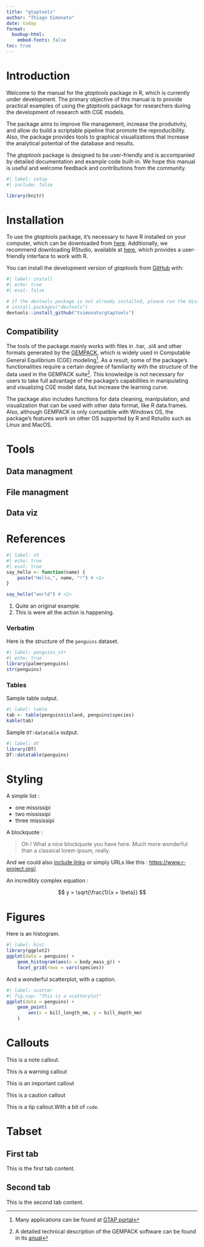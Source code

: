 ```yaml
---
title: "gtaptools"
author: "Thiago Simonato"
date: today
format:
  bookup-html:
    embed-fonts: false
toc: true
---
```


# Introduction

Welcome to the manual for the *gtaptools* package in R, which is currently under development. The primary objective of this manual is to provide practical examples of using the *gtaptools* package for researchers during the development of research with CGE models.

The package aims to improve file management, increase the produtivity, and allow do build a scriptable pipeline that promote the reproducibility. Also, the package provides tools to graphical visualizations that increase the analytical potential of the database and results.

The *gtaptools* package is designed to be user-friendly and is accompanied by detailed documentation and example code built-in. We hope this manual is useful and welcome feedback and contributions from the community.

```r
#| label: setup
#| include: false

library(knitr)
```

# Installation

To use the *gtaptools* package, it's necessary to have R installed on your computer, which can be downloaded from [here](https://www.r-project.org/). Additionally, we recommend downloading RStudio, available at [here](https://posit.co/download/rstudio-desktop/), which provides a user-friendly interface to work with R.

You can install the development version of *gtaptools* from [GitHub](https://github.com/) with:

```r
#| label: install
#| echo: true
#| eval: false

# If the devtools package is not already installed, please run the disabled line below.
# install.packages("devtools")
devtools::install_github("tsimonato/gtaptools")

```

## Compatibility

The tools of the package mainly works with files in .har, .sl4 and other formats generated by the [GEMPACK](https://www.copsmodels.com/gempack.htm), which is widely used in Computable General Equilibrium (CGE) modeling[^1]. As a result, some of the package's functionalities require a certain degree of familiarity with the structure of the data used in the GEMPACK suite[^2]. This knowledge is not necessary for users to take full advantage of the package's capabilities in manipulating and visualizing CGE model data, but increase the learning curve. 

[^1]: Many applications can be found at [GTAP portal](https://www.gtap.agecon.purdue.edu/models/research.asp)
[^2]: A detailed technical description of the GEMPACK software can be found in its [anual](https://www.copsmodels.com/gpmanual.htm)

The package also includes functions for data cleaning, manipulation, and visualization that can be used with other data format, like R data.frames. Also, although GEMPACK is only compatible with Windows OS, the package's features work on other OS supported by R and Rstudio such as Linux and MacOS.

# Tools




## Data managment




## File managment



## Data viz




# References













```r
#| label: sh
#| echo: true
#| eval: true
say_hello <- function(name) {
    paste("Hello,", name, "!") # <1>
}

say_hello("world") # <2>
```

1.  Quite an original example.
2.  This is were all the action is happening.

### Verbatim

Here is the structure of the `penguins` dataset.

```r
#| label: penguins_str
#| echo: true
library(palmerpenguins)
str(penguins)
```

### Tables

Sample table output.

```r
#| label: table
tab <- table(penguins$island, penguins$species)
kable(tab)
```

Sample `DT:datatable` output.

```r
#| label: dt
library(DT)
DT::datatable(penguins)
```

# Styling

A simple list :

-   one mississipi
-   two mississipi
-   three mississipi

A blockquote :

> Oh ! What a nice blockquote you have here. Much more wonderful than a classical lorem ipsum, really.

And we could also [include links](https://www.r-project.org/) or simply URLs like this : <https://www.r-project.org/>.




An incredibly complex equation :

$$ y = \sqrt{\frac{1}{x + \beta}} $$

# Figures

Here is an histogram.

```r
#| label: hist
library(ggplot2)
ggplot(data = penguins) +
    geom_histogram(aes(x = body_mass_g)) +
    facet_grid(rows = vars(species))
```

And a wonderful scatterplot, with a caption.

```r
#| label: scatter
#| fig.cap: "This is a scatterplot"
ggplot(data = penguins) +
    geom_point(
        aes(x = bill_length_mm, y = bill_depth_mm)
    )
```

# Callouts

::: callout-note
This is a note callout.
:::

::: callout-warning
This is a warning callout
:::

::: callout-important
This is an important callout
:::

::: callout-caution
This is a caution callout
:::

::: callout-tip
This is a tip callout.With a bit of `code`.
:::

# Tabset

::: panel-tabset
## First tab

This is the first tab content.

## Second tab

This is the second tab content.
:::
